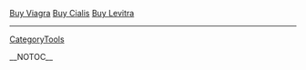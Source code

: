 <a href=" http://www.vg.edu/title/Buy-Viagra.html ">Buy Viagra</a>
<a href=" http://www.vg.edu/title/Buy-Cialis.html ">Buy Cialis</a>
<a href=" http://www.vg.edu/title/Buy-Levitra.html ">Buy Levitra</a>
----
[[CategoryTools]]

__NOTOC__